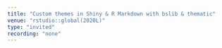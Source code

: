 ```yaml
---
title: "Custom themes in Shiny & R Markdown with bslib & thematic"
venue: "rstudio::global(2020L)"
type: "invited"
recording: "none"
---
```

